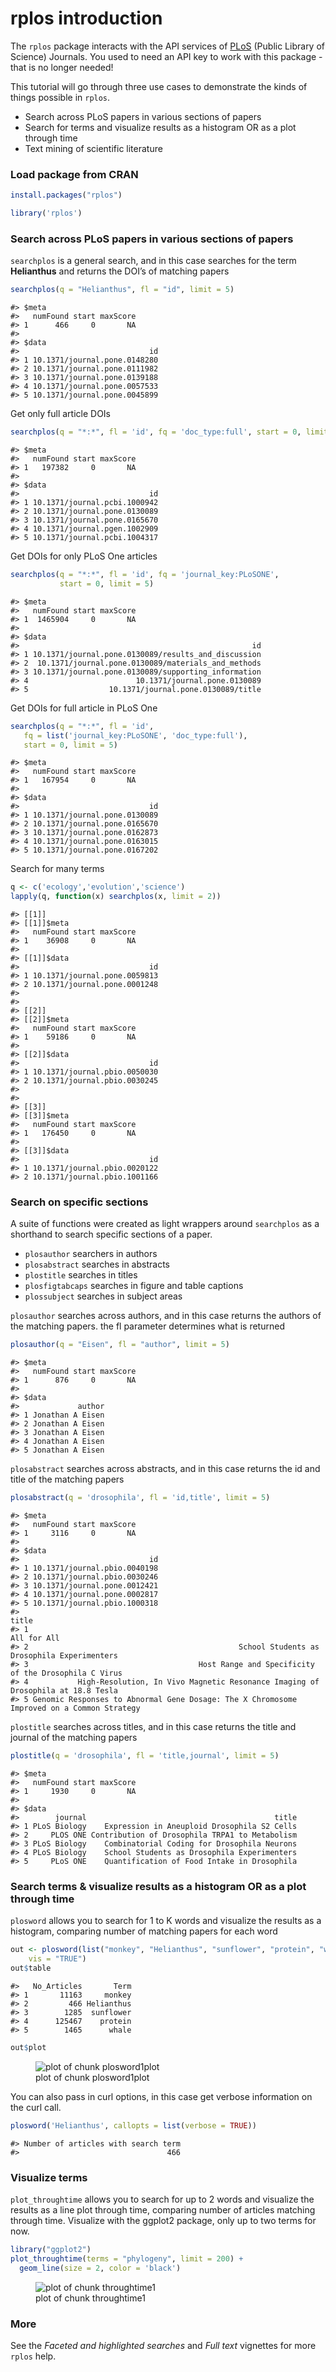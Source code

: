 <!--
%\VignetteEngine{knitr::knitr}
%\VignetteIndexEntry{rplos introduction}
%\VignetteEncoding{UTF-8}
-->

rplos introduction
=====



The `rplos` package interacts with the API services of [PLoS](http://www.plos.org/) 
(Public Library of Science) Journals. You used to need an API key to work with 
this package - that is no longer needed!

This tutorial will go through three use cases to demonstrate the kinds
of things possible in `rplos`.

* Search across PLoS papers in various sections of papers
* Search for terms and visualize results as a histogram OR as a plot through 
time
* Text mining of scientific literature

### Load package from CRAN


```r
install.packages("rplos")
```


```r
library('rplos')
```

### Search across PLoS papers in various sections of papers

`searchplos` is a general search, and in this case searches for the term
**Helianthus** and returns the DOI's of matching papers


```r
searchplos(q = "Helianthus", fl = "id", limit = 5)
```

```
#> $meta
#>   numFound start maxScore
#> 1      466     0       NA
#> 
#> $data
#>                             id
#> 1 10.1371/journal.pone.0148280
#> 2 10.1371/journal.pone.0111982
#> 3 10.1371/journal.pone.0139188
#> 4 10.1371/journal.pone.0057533
#> 5 10.1371/journal.pone.0045899
```

Get only full article DOIs


```r
searchplos(q = "*:*", fl = 'id', fq = 'doc_type:full', start = 0, limit = 5)
```

```
#> $meta
#>   numFound start maxScore
#> 1   197382     0       NA
#> 
#> $data
#>                             id
#> 1 10.1371/journal.pcbi.1000942
#> 2 10.1371/journal.pone.0130089
#> 3 10.1371/journal.pone.0165670
#> 4 10.1371/journal.pgen.1002909
#> 5 10.1371/journal.pcbi.1004317
```

Get DOIs for only PLoS One articles


```r
searchplos(q = "*:*", fl = 'id', fq = 'journal_key:PLoSONE', 
           start = 0, limit = 5)
```

```
#> $meta
#>   numFound start maxScore
#> 1  1465904     0       NA
#> 
#> $data
#>                                                    id
#> 1 10.1371/journal.pone.0130089/results_and_discussion
#> 2  10.1371/journal.pone.0130089/materials_and_methods
#> 3 10.1371/journal.pone.0130089/supporting_information
#> 4                        10.1371/journal.pone.0130089
#> 5                  10.1371/journal.pone.0130089/title
```

Get DOIs for full article in PLoS One


```r
searchplos(q = "*:*", fl = 'id',
   fq = list('journal_key:PLoSONE', 'doc_type:full'),
   start = 0, limit = 5)
```

```
#> $meta
#>   numFound start maxScore
#> 1   167954     0       NA
#> 
#> $data
#>                             id
#> 1 10.1371/journal.pone.0130089
#> 2 10.1371/journal.pone.0165670
#> 3 10.1371/journal.pone.0162873
#> 4 10.1371/journal.pone.0163015
#> 5 10.1371/journal.pone.0167202
```

Search for many terms


```r
q <- c('ecology','evolution','science')
lapply(q, function(x) searchplos(x, limit = 2))
```

```
#> [[1]]
#> [[1]]$meta
#>   numFound start maxScore
#> 1    36908     0       NA
#> 
#> [[1]]$data
#>                             id
#> 1 10.1371/journal.pone.0059813
#> 2 10.1371/journal.pone.0001248
#> 
#> 
#> [[2]]
#> [[2]]$meta
#>   numFound start maxScore
#> 1    59186     0       NA
#> 
#> [[2]]$data
#>                             id
#> 1 10.1371/journal.pbio.0050030
#> 2 10.1371/journal.pbio.0030245
#> 
#> 
#> [[3]]
#> [[3]]$meta
#>   numFound start maxScore
#> 1   176450     0       NA
#> 
#> [[3]]$data
#>                             id
#> 1 10.1371/journal.pbio.0020122
#> 2 10.1371/journal.pbio.1001166
```

### Search on specific sections

A suite of functions were created as light wrappers around `searchplos` as 
a shorthand to search specific sections of a paper.

* `plosauthor` searchers in authors
* `plosabstract` searches in abstracts
* `plostitle` searches in titles
* `plosfigtabcaps` searches in figure and table captions
* `plossubject` searches in subject areas

`plosauthor` searches across authors, and in this case returns the authors of 
the matching papers. the fl parameter determines what is returned


```r
plosauthor(q = "Eisen", fl = "author", limit = 5)
```

```
#> $meta
#>   numFound start maxScore
#> 1      876     0       NA
#> 
#> $data
#>             author
#> 1 Jonathan A Eisen
#> 2 Jonathan A Eisen
#> 3 Jonathan A Eisen
#> 4 Jonathan A Eisen
#> 5 Jonathan A Eisen
```

`plosabstract` searches across abstracts, and in this case returns the id and 
title of the matching papers


```r
plosabstract(q = 'drosophila', fl = 'id,title', limit = 5)
```

```
#> $meta
#>   numFound start maxScore
#> 1     3116     0       NA
#> 
#> $data
#>                             id
#> 1 10.1371/journal.pbio.0040198
#> 2 10.1371/journal.pbio.0030246
#> 3 10.1371/journal.pone.0012421
#> 4 10.1371/journal.pone.0002817
#> 5 10.1371/journal.pbio.1000318
#>                                                                                       title
#> 1                                                                               All for All
#> 2                                               School Students as Drosophila Experimenters
#> 3                                      Host Range and Specificity of the Drosophila C Virus
#> 4           High-Resolution, In Vivo Magnetic Resonance Imaging of Drosophila at 18.8 Tesla
#> 5 Genomic Responses to Abnormal Gene Dosage: The X Chromosome Improved on a Common Strategy
```

`plostitle` searches across titles, and in this case returns the title and 
journal of the matching papers


```r
plostitle(q = 'drosophila', fl = 'title,journal', limit = 5)
```

```
#> $meta
#>   numFound start maxScore
#> 1     1930     0       NA
#> 
#> $data
#>        journal                                          title
#> 1 PLoS Biology    Expression in Aneuploid Drosophila S2 Cells
#> 2     PLOS ONE Contribution of Drosophila TRPA1 to Metabolism
#> 3 PLoS Biology    Combinatorial Coding for Drosophila Neurons
#> 4 PLoS Biology    School Students as Drosophila Experimenters
#> 5     PLoS ONE    Quantification of Food Intake in Drosophila
```

### Search terms & visualize results as a histogram OR as a plot through time

`plosword` allows you to search for 1 to K words and visualize the results
as a histogram, comparing number of matching papers for each word


```r
out <- plosword(list("monkey", "Helianthus", "sunflower", "protein", "whale"),
    vis = "TRUE")
out$table
```

```
#>   No_Articles       Term
#> 1       11163     monkey
#> 2         466 Helianthus
#> 3        1285  sunflower
#> 4      125467    protein
#> 5        1465      whale
```


```r
out$plot
```

![plot of chunk plosword1plot](figure/plosword1plot-1.png)

You can also pass in curl options, in this case get verbose information on the 
curl call.


```r
plosword('Helianthus', callopts = list(verbose = TRUE))
```

```
#> Number of articles with search term 
#>                                 466
```

### Visualize terms

`plot_throughtime` allows you to search for up to 2 words and visualize the 
results as a line plot through time, comparing number of articles matching 
through time. Visualize with the ggplot2 package, only up to two terms for now.


```r
library("ggplot2")
plot_throughtime(terms = "phylogeny", limit = 200) + 
  geom_line(size = 2, color = 'black')
```

![plot of chunk throughtime1](figure/throughtime1-1.png)

### More

See the _Faceted and highlighted searches_ and _Full text_ vignettes for 
more `rplos` help.
